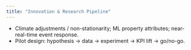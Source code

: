```yaml
---
title: "Innovation & Research Pipeline"
---
```


- Climate adjustments / non-stationarity; ML property attributes; near-real-time event response.  
- Pilot design: hypothesis → data → experiment → KPI lift → go/no-go.
